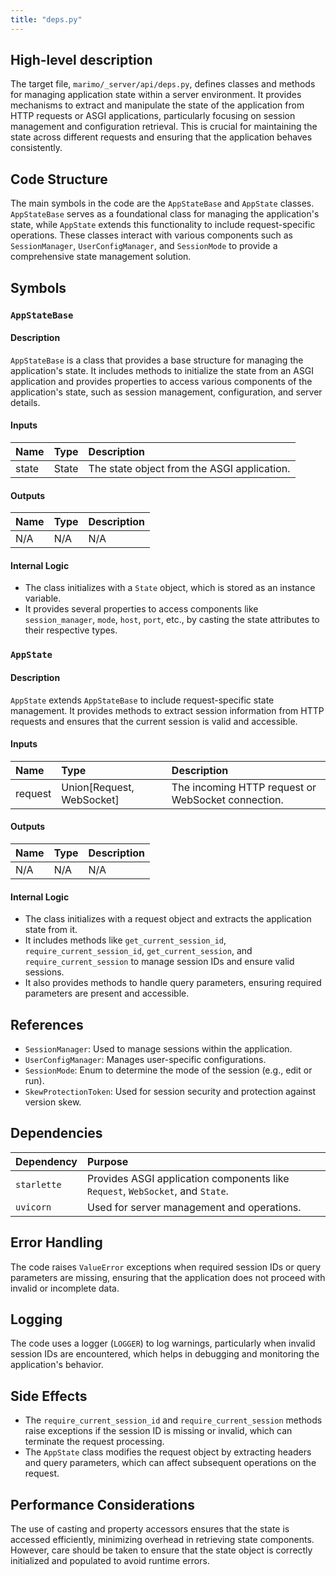```yaml
---
title: "deps.py"
---
```


## High-level description

The target file, `marimo/_server/api/deps.py`, defines classes and methods for managing application state within a server environment. It provides mechanisms to extract and manipulate the state of the application from HTTP requests or ASGI applications, particularly focusing on session management and configuration retrieval. This is crucial for maintaining the state across different requests and ensuring that the application behaves consistently.

## Code Structure

The main symbols in the code are the `AppStateBase` and `AppState` classes. `AppStateBase` serves as a foundational class for managing the application's state, while `AppState` extends this functionality to include request-specific operations. These classes interact with various components such as `SessionManager`, `UserConfigManager`, and `SessionMode` to provide a comprehensive state management solution.

## Symbols

### `AppStateBase`
#### Description
`AppStateBase` is a class that provides a base structure for managing the application's state. It includes methods to initialize the state from an ASGI application and provides properties to access various components of the application's state, such as session management, configuration, and server details.

#### Inputs
| Name | Type | Description |
|:-----|:-----|:------------|
| state | State | The state object from the ASGI application. |

#### Outputs
| Name | Type | Description |
|:-----|:-----|:------------|
| N/A | N/A | N/A |

#### Internal Logic
- The class initializes with a `State` object, which is stored as an instance variable.
- It provides several properties to access components like `session_manager`, `mode`, `host`, `port`, etc., by casting the state attributes to their respective types.

### `AppState`
#### Description
`AppState` extends `AppStateBase` to include request-specific state management. It provides methods to extract session information from HTTP requests and ensures that the current session is valid and accessible.

#### Inputs
| Name | Type | Description |
|:-----|:-----|:------------|
| request | Union[Request, WebSocket] | The incoming HTTP request or WebSocket connection. |

#### Outputs
| Name | Type | Description |
|:-----|:-----|:------------|
| N/A | N/A | N/A |

#### Internal Logic
- The class initializes with a request object and extracts the application state from it.
- It includes methods like `get_current_session_id`, `require_current_session_id`, `get_current_session`, and `require_current_session` to manage session IDs and ensure valid sessions.
- It also provides methods to handle query parameters, ensuring required parameters are present and accessible.

## References

- `SessionManager`: Used to manage sessions within the application.
- `UserConfigManager`: Manages user-specific configurations.
- `SessionMode`: Enum to determine the mode of the session (e.g., edit or run).
- `SkewProtectionToken`: Used for session security and protection against version skew.

## Dependencies

| Dependency | Purpose |
|:-----------|:--------|
| `starlette` | Provides ASGI application components like `Request`, `WebSocket`, and `State`. |
| `uvicorn` | Used for server management and operations. |

## Error Handling

The code raises `ValueError` exceptions when required session IDs or query parameters are missing, ensuring that the application does not proceed with invalid or incomplete data.

## Logging

The code uses a logger (`LOGGER`) to log warnings, particularly when invalid session IDs are encountered, which helps in debugging and monitoring the application's behavior.

## Side Effects

- The `require_current_session_id` and `require_current_session` methods raise exceptions if the session ID is missing or invalid, which can terminate the request processing.
- The `AppState` class modifies the request object by extracting headers and query parameters, which can affect subsequent operations on the request.

## Performance Considerations

The use of casting and property accessors ensures that the state is accessed efficiently, minimizing overhead in retrieving state components. However, care should be taken to ensure that the state object is correctly initialized and populated to avoid runtime errors.